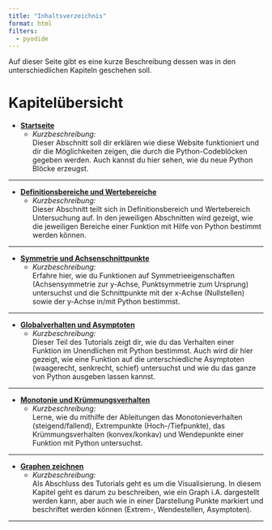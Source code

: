 ```yaml
---
title: "Inhaltsverzeichnis"
format: html
filters:
  - pyodide
---
```


Auf dieser Seite gibt es eine kurze Beschreibung dessen was in den unterschiedlichen Kapiteln geschehen soll. 

# Kapitelübersicht

*   **[Startseite](index.qmd#kurven-diskussion-mit-python-realisieren)**
    *   *Kurzbeschreibung:*  
    Dieser Abschnitt soll dir erklären wie diese Website funktioniert und dir die Möglichkeiten zeigen, die durch die Python-Codeblöcken gegeben werden. Auch kannst du hier sehen, wie du neue Python Blöcke erzeugst.

---


*   **[Definitionsbereiche und Wertebereiche](uebersicht_definition_werte.qmd)**
    *   *Kurzbeschreibung:*  
    Dieser Abschnitt teilt sich in Definitionsbereich und Wertebereich Untersuchung auf. In den jeweiligen Abschnitten wird gezeigt, wie die jeweiligen Bereiche einer Funktion mit Hilfe von Python bestimmt werden können.

---

*   **[Symmetrie und Achsenschnittpunkte](uebersicht_symmetrie_achsen.qmd)**
    *   *Kurzbeschreibung:*  
    Erfahre hier, wie du Funktionen auf Symmetrieeigenschaften (Achsensymmetrie zur y-Achse, Punktsymmetrie zum Ursprung) untersuchst und die Schnittpunkte mit der x-Achse (Nullstellen) sowie der y-Achse in/mit Python bestimmst.

---

*   **[Globalverhalten und Asymptoten](uebersicht_global_asymptoten.qmd)**
    *   *Kurzbeschreibung:*  
    Dieser Teil des Tutorials zeigt dir, wie du das Verhalten einer Funktion im Unendlichen mit Python bestimmst.
    Auch wird dir hier gezeigt, wie eine Funktion auf die unterschiedliche Asymptoten (waagerecht, senkrecht, schief) untersuchst und wie du das ganze von Python ausgeben lassen kannst.

---

*   **[Monotonie und Krümmungsverhalten](uebersicht_monotonie_kruemmung.qmd)**
    *   *Kurzbeschreibung:*  
    Lerne, wie du mithilfe der Ableitungen das Monotonieverhalten (steigend/fallend), Extrempunkte (Hoch-/Tiefpunkte), das Krümmungsverhalten (konvex/konkav) und Wendepunkte einer Funktion mit Python untersuchst.

---

*   **[Graphen zeichnen](uebersicht_graphen_zeichnen.qmd)**
    *   *Kurzbeschreibung:*  
    Als Abschluss des Tutorials geht es um die Visualisierung.
    In diesem Kapitel geht es darum zu beschreiben, wie ein Graph i.A. dargestellt werden kann, aber auch wie in einer Darstellung Punkte markiert und beschriftet werden können (Extrem-, Wendestellen, Asymptoten).

---
